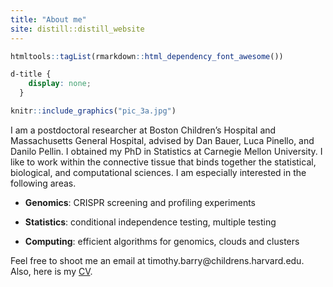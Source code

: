 ```yaml
---
title: "About me"
site: distill::distill_website
---
```


```r
htmltools::tagList(rmarkdown::html_dependency_font_awesome())
```

```css
d-title {
    display: none;
  }
```

::: {.floatting}
```r
knitr::include_graphics("pic_3a.jpg")
```

I am a postdoctoral researcher at Boston Children's Hospital and Massachusetts General Hospital, advised by Dan Bauer, Luca Pinello, and Danilo Pellin. I obtained my PhD in Statistics at Carnegie Mellon University. I like to work within the connective tissue that binds together the statistical, biological, and computational sciences. I am especially interested in the following areas.

:::
-   **Genomics**: CRISPR screening and profiling experiments

-   **Statistics**: conditional independence testing, multiple testing

-   **Computing**: efficient algorithms for genomics, clouds and clusters

Feel free to shoot me an email at timothy.barry@childrens.harvard.edu. Also, here is my [CV](ResumeCv/cv.pdf).
